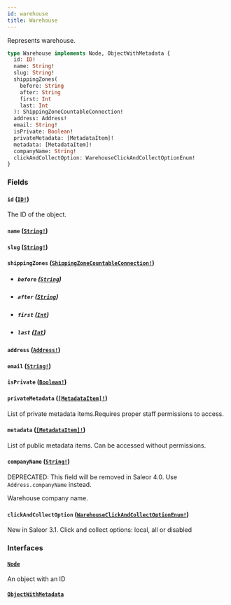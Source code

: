 ```yaml
---
id: warehouse
title: Warehouse
---
```


Represents warehouse.

```graphql
type Warehouse implements Node, ObjectWithMetadata {
  id: ID!
  name: String!
  slug: String!
  shippingZones(
    before: String
    after: String
    first: Int
    last: Int
  ): ShippingZoneCountableConnection!
  address: Address!
  email: String!
  isPrivate: Boolean!
  privateMetadata: [MetadataItem]!
  metadata: [MetadataItem]!
  companyName: String!
  clickAndCollectOption: WarehouseClickAndCollectOptionEnum!
}
```

### Fields

#### `id` ([`ID!`](/developer/api-reference/scalars/id))

The ID of the object.

#### `name` ([`String!`](/developer/api-reference/scalars/string))

#### `slug` ([`String!`](/developer/api-reference/scalars/string))

#### `shippingZones` ([`ShippingZoneCountableConnection!`](/developer/api-reference/objects/shipping-zone-countable-connection))

- ##### `before` ([`String`](/developer/api-reference/scalars/string))

- ##### `after` ([`String`](/developer/api-reference/scalars/string))

- ##### `first` ([`Int`](/developer/api-reference/scalars/int))

- ##### `last` ([`Int`](/developer/api-reference/scalars/int))

#### `address` ([`Address!`](/developer/api-reference/objects/address))

#### `email` ([`String!`](/developer/api-reference/scalars/string))

#### `isPrivate` ([`Boolean!`](/developer/api-reference/scalars/boolean))

#### `privateMetadata` ([`[MetadataItem]!`](/developer/api-reference/objects/metadata-item))

List of private metadata items.Requires proper staff permissions to access.

#### `metadata` ([`[MetadataItem]!`](/developer/api-reference/objects/metadata-item))

List of public metadata items. Can be accessed without permissions.

#### `companyName` ([`String!`](/developer/api-reference/scalars/string))

<span class="badge badge--warning">DEPRECATED: This field will be removed in Saleor 4.0. Use `Address.companyName` instead.</span>

Warehouse company name.

#### `clickAndCollectOption` ([`WarehouseClickAndCollectOptionEnum!`](/developer/api-reference/enums/warehouse-click-and-collect-option-enum))

New in Saleor 3.1. Click and collect options: local, all or disabled

### Interfaces

#### [`Node`](/developer/api-reference/interfaces/node)

An object with an ID

#### [`ObjectWithMetadata`](/developer/api-reference/interfaces/object-with-metadata)

